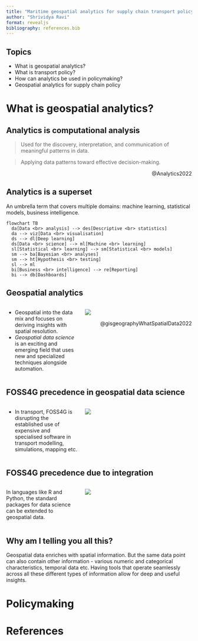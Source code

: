 ```yaml
---
title: "Maritime geospatial analytics for supply chain transport policy"
author: "Shrividya Ravi"
format: revealjs
bibliography: references.bib
---
```


## Topics
- What is geospatial analytics?
- What is transport policy?
- How can analytics be used in policymaking?
- Geospatial analytics for supply chain policy

# What is geospatial analytics?

## Analytics is computational analysis
> Used for the discovery, interpretation, and communication of meaningful patterns in data. 

> Applying data patterns toward effective decision-making. 

<div style="text-align: right"> @Analytics2022 </div>

## Analytics is a superset
An umbrella term that covers multiple domains: machine learning, statistical models, business intelligence. 

```mermaid
flowchart TB
  da[Data <br> analysis] --> des[Descriptive <br> statistics]
  da --> viz[Data <br> visualisation]
  ds --> dl[Deep learning]
  ds[Data <br> science] --> ml[Machine <br> learning]
  sl[Statistical <br> learning] --> sm[Statistical <br> models]
  sm --> ba[Bayesian <br> analyses]
  sm --> ht[Hypothesis <br> testing]
  sl --> ml
  bi[Business <br> intelligence] --> re[Reporting]
  bi --> db[Dashboards]
```

## Geospatial analytics

:::: {.columns}

::: {.column width="40%"}
- Geospatial into the data mix and focuses on deriving insights with spatial resolution. 
- _Geospatial data science_ is an exciting and emerging field that uses new and specialized techniques alongside automation.

:::

::: {.column width="60%"}
![](assets/gds_summary.png)

<div style="text-align: right"> @gisgeographyWhatSpatialData2022 </div>
:::

::::

## FOSS4G precedence in geospatial data science

:::: {.columns}

::: {.column width="40%"}
- In transport, FOSS4G is disrupting the established use of expensive and specialised software in transport modelling, simulations, mapping etc. 

:::

::: {.column width="60%"}
![](assets/logos.png)
:::

::::

## FOSS4G precedence due to integration
:::: {.columns}

::: {.column width="40%"}
In languages like R and Python, the standard packages for data science can be extended to geospatial data. 

:::

::: {.column width="60%"}
![](assets/pandas_geopandas.png)
:::

::::

## Why am I telling you all this?
Geospatial data enriches with spatial information. But the same data point can also contain other information - various numeric and categorical characteristics, temporal data etc. Having tools that operate seamlessly across all these different types of information allow for deep and useful insights. 

# Policymaking




# References
::: {#refs}
:::
